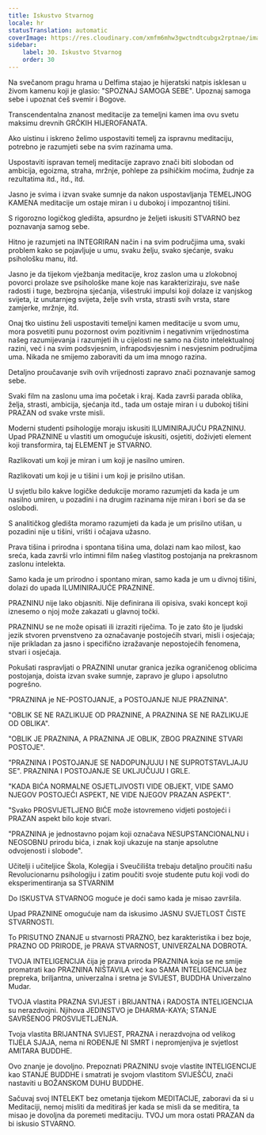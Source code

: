```yaml
---
title: Iskustvo Stvarnog
locale: hr
statusTranslation: automatic
coverImage: https://res.cloudinary.com/xmfm6mhw3gwctndtcubgx2rptnae/image/upload/v1740337243/small_cover_educacion_fundamental_a051170f1c.webp
sidebar:
    label: 30. Iskustvo Stvarnog
    order: 30
---
```

Na svečanom pragu hrama u Delfima stajao je hijeratski natpis isklesan u živom kamenu koji je glasio: "SPOZNAJ SAMOGA SEBE". Upoznaj samoga sebe i upoznat ćeš svemir i Bogove.

Transcendentalna znanost meditacije za temeljni kamen ima ovu svetu maksimu drevnih GRČKIH HIJEROFANATA.

Ako uistinu i iskreno želimo uspostaviti temelj za ispravnu meditaciju, potrebno je razumjeti sebe na svim razinama uma.

Uspostaviti ispravan temelj meditacije zapravo znači biti slobodan od ambicija, egoizma, straha, mržnje, pohlepe za psihičkim moćima, žudnje za rezultatima itd., itd., itd.

Jasno je svima i izvan svake sumnje da nakon uspostavljanja TEMELJNOG KAMENA meditacije um ostaje miran i u dubokoj i impozantnoj tišini.

S rigorozno logičkog gledišta, apsurdno je željeti iskusiti STVARNO bez poznavanja samog sebe.

Hitno je razumjeti na INTEGRIRAN način i na svim područjima uma, svaki problem kako se pojavljuje u umu, svaku želju, svako sjećanje, svaku psihološku manu, itd.

Jasno je da tijekom vježbanja meditacije, kroz zaslon uma u zlokobnoj povorci prolaze sve psihološke mane koje nas karakteriziraju, sve naše radosti i tuge, bezbrojna sjećanja, višestruki impulsi koji dolaze iz vanjskog svijeta, iz unutarnjeg svijeta, želje svih vrsta, strasti svih vrsta, stare zamjerke, mržnje, itd.

Onaj tko uistinu želi uspostaviti temeljni kamen meditacije u svom umu, mora posvetiti punu pozornost ovim pozitivnim i negativnim vrijednostima našeg razumijevanja i razumjeti ih u cijelosti ne samo na čisto intelektualnoj razini, već i na svim podsvjesnim, infrapodsvjesnim i nesvjesnim područjima uma. Nikada ne smijemo zaboraviti da um ima mnogo razina.

Detaljno proučavanje svih ovih vrijednosti zapravo znači poznavanje samog sebe.

Svaki film na zaslonu uma ima početak i kraj. Kada završi parada oblika, želja, strasti, ambicija, sjećanja itd., tada um ostaje miran i u dubokoj tišini PRAZAN od svake vrste misli.

Moderni studenti psihologije moraju iskusiti ILUMINIRAJUĆU PRAZNINU. Upad PRAZNINE u vlastiti um omogućuje iskusiti, osjetiti, doživjeti element koji transformira, taj ELEMENT je STVARNO.

Razlikovati um koji je miran i um koji je nasilno umiren.

Razlikovati um koji je u tišini i um koji je prisilno utišan.

U svjetlu bilo kakve logičke dedukcije moramo razumjeti da kada je um nasilno umiren, u pozadini i na drugim razinama nije miran i bori se da se oslobodi.

S analitičkog gledišta moramo razumjeti da kada je um prisilno utišan, u pozadini nije u tišini, vrišti i očajava užasno.

Prava tišina i prirodna i spontana tišina uma, dolazi nam kao milost, kao sreća, kada završi vrlo intimni film našeg vlastitog postojanja na prekrasnom zaslonu intelekta.

Samo kada je um prirodno i spontano miran, samo kada je um u divnoj tišini, dolazi do upada ILUMINIRAJUĆE PRAZNINE.

PRAZNINU nije lako objasniti. Nije definirana ili opisiva, svaki koncept koji iznesemo o njoj može zakazati u glavnoj točki.

PRAZNINU se ne može opisati ili izraziti riječima. To je zato što je ljudski jezik stvoren prvenstveno za označavanje postojećih stvari, misli i osjećaja; nije prikladan za jasno i specifično izražavanje nepostojećih fenomena, stvari i osjećaja.

Pokušati raspravljati o PRAZNINI unutar granica jezika ograničenog oblicima postojanja, doista izvan svake sumnje, zapravo je glupo i apsolutno pogrešno.

"PRAZNINA je NE-POSTOJANJE, a POSTOJANJE NIJE PRAZNINA".

"OBLIK SE NE RAZLIKUJE OD PRAZNINE, A PRAZNINA SE NE RAZLIKUJE OD OBLIKA".

"OBLIK JE PRAZNINA, A PRAZNINA JE OBLIK, ZBOG PRAZNINE STVARI POSTOJE".

"PRAZNINA I POSTOJANJE SE NADOPUNJUJU I NE SUPROTSTAVLJAJU SE". PRAZNINA I POSTOJANJE SE UKLJUČUJU I GRLE.

"KADA BIĆA NORMALNE OSJETLJIVOSTI VIDE OBJEKT, VIDE SAMO NJEGOV POSTOJEĆI ASPEKT, NE VIDE NJEGOV PRAZAN ASPEKT".

"Svako PROSVIJETLJENO BIĆE može istovremeno vidjeti postojeći i PRAZAN aspekt bilo koje stvari.

"PRAZNINA je jednostavno pojam koji označava NESUPSTANCIONALNU i NEOSOBNU prirodu bića, i znak koji ukazuje na stanje apsolutne odvojenosti i slobode".

Učitelji i učiteljice Škola, Kolegija i Sveučilišta trebaju detaljno proučiti našu Revolucionarnu psihologiju i zatim poučiti svoje studente putu koji vodi do eksperimentiranja sa STVARNIM

Do ISKUSTVA STVARNOG moguće je doći samo kada je misao završila.

Upad PRAZNINE omogućuje nam da iskusimo JASNU SVJETLOST ČISTE STVARNOSTI.

To PRISUTNO ZNANJE u stvarnosti PRAZNO, bez karakteristika i bez boje, PRAZNO OD PRIRODE, je PRAVA STVARNOST, UNIVERZALNA DOBROTA.

TVOJA INTELIGENCIJA čija je prava priroda PRAZNINA koja se ne smije promatrati kao PRAZNINA NIŠTAVILA već kao SAMA INTELIGENCIJA bez prepreka, briljantna, univerzalna i sretna je SVIJEST, BUDDHA Univerzalno Mudar.

TVOJA vlastita PRAZNA SVIJEST i BRIJANTNA i RADOSTA INTELIGENCIJA su nerazdvojni. Njihova JEDINSTVO je DHARMA-KAYA; STANJE SAVRŠENOG PROSVIJETLJENJA.

Tvoja vlastita BRIJANTNA SVIJEST, PRAZNA i nerazdvojna od velikog TIJELA SJAJA, nema ni ROĐENJE NI SMRT i nepromjenjiva je svjetlost AMITARA BUDDHE.

Ovo znanje je dovoljno. Prepoznati PRAZNINU svoje vlastite INTELIGENCIJE kao STANJE BUDDHE i smatrati je svojom vlastitom SVIJEŠĆU, znači nastaviti u BOŽANSKOM DUHU BUDDHE.

Sačuvaj svoj INTELEKT bez ometanja tijekom MEDITACIJE, zaboravi da si u Meditaciji, nemoj misliti da meditiraš jer kada se misli da se meditira, ta misao je dovoljna da poremeti meditaciju. TVOJ um mora ostati PRAZAN da bi iskusio STVARNO.

